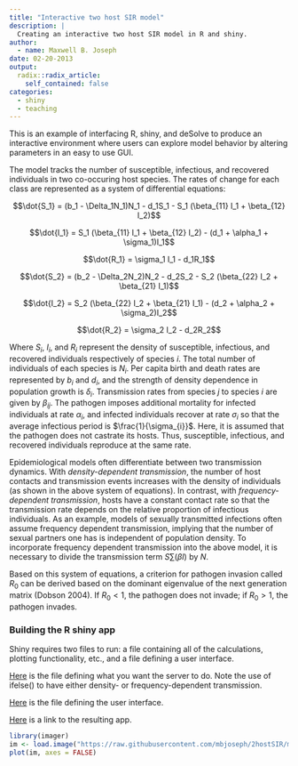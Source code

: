 ```yaml
---
title: "Interactive two host SIR model"
description: |
  Creating an interactive two host SIR model in R and shiny.
author:
  - name: Maxwell B. Joseph
date: 02-20-2013
output:
  radix::radix_article:
    self_contained: false
categories: 
  - shiny
  - teaching
---
```


This is an example of interfacing R, shiny, and deSolve to produce an 
interactive environment where users can explore model behavior by altering 
parameters in an easy to use GUI.

The model tracks the number of susceptible, infectious, and recovered 
individuals in two co-occuring host species. The rates of change for each class 
are represented as a system of differential equations:

$$\dot{S_1} = (b_1 - \Delta_1N_1)N_1 - d_1S_1 - S_1 (\beta_{11} I_1 + \beta_{12} I_2)$$

$$\dot{I_1} =  S_1 (\beta_{11} I_1 + \beta_{12} I_2) - (d_1 + \alpha_1 + \sigma_1)I_1$$

$$\dot{R_1} = \sigma_1 I_1 - d_1R_1$$

$$\dot{S_2} = (b_2 - \Delta_2N_2)N_2 - d_2S_2 - S_2 (\beta_{22} I_2 + \beta_{21} I_1)$$

$$\dot{I_2} = S_2 (\beta_{22} I_2 + \beta_{21} I_1) - (d_2 + \alpha_2 + \sigma_2)I_2$$

$$\dot{R_2} = \sigma_2 I_2 - d_2R_2$$

Where $S_i$, $I_i$, and $R_i$ represent the density of susceptible, infectious, 
and recovered individuals respectively of species $i$. The total number of 
individuals of each species is $N_i$. Per capita birth and death rates are 
represented by $b_i$ and $d_i$, and the strength of density dependence in 
population growth is $\delta_i$. Transmission rates from species $j$ to species 
$i$ are given by $\beta_{ij}$. The pathogen imposes additional mortality for 
infected individuals at rate $\alpha_{i}$, and infected individuals recover 
at rate $\sigma_{i}$ so that the average infectious period is 
$\frac{1}{\sigma_{i}}$. Here, it is assumed that the pathogen does not 
castrate its hosts. Thus, susceptible, infectious, and recovered individuals 
reproduce at the same rate.

Epidemiological models often differentiate between two transmission dynamics. 
With *density-dependent transmission*, the number of host contacts and 
transmission events increases with the density of individuals (as shown in the 
above system of equations). In contrast, with 
*frequency-dependent transmission*, hosts have a constant contact rate so that 
the transmission rate depends on the relative proportion of infectious 
individuals. As an example, models of sexually transmitted infections often 
assume frequency dependent transmission, implying that the number of sexual 
partners one has is independent of population density. To incorporate frequency 
dependent transmission into the above model, it is necessary to divide the 
transmission term $S\sum{(\beta I)}$ by $N$.

Based on this system of equations, a criterion for pathogen invasion called 
$R_0$ can be derived based on the dominant eigenvalue of the next generation 
matrix (Dobson 2004). If $R_0 < 1$, the pathogen does not invade; if $R_0>1$, 
the pathogen invades.

### Building the R shiny app ###

Shiny requires two files to run: a file containing all of the calculations, 
plotting functionality, etc., and a file defining a user interface.

[Here](https://github.com/mbjoseph/2hostSIR/blob/master/server.R) is the file 
defining what you want the server to do. Note the use of ifelse() to have 
either density- or frequency-dependent transmission.

[Here](https://github.com/mbjoseph/2hostSIR/blob/master/ui.R) is the file 
defining the user interface.

[Here](https://mbjoseph.shinyapps.io/2hostSIR/) is a link to the resulting app.

```r
library(imager)
im <- load.image("https://raw.githubusercontent.com/mbjoseph/2hostSIR/master/tests/test-expected/001.png")
plot(im, axes = FALSE)
```
